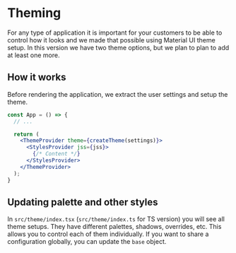 # Theming

For any type of application it is important for your customers to be able to control how it looks and we made that possible using Material UI theme setup. In this version we have two theme options, but we plan to plan to add at least one more.

## How it works

Before rendering the application, we extract the user settings and setup the theme.

```jsx
const App = () => {
  // ...

  return (
    <ThemeProvider theme={createTheme(settings)}>
      <StylesProvider jss={jss}>
        {/* Content */}
      </StylesProvider>
    </ThemeProvider>
  );
}
```

## Updating palette and other styles

In `src/theme/index.tsx` (`src/theme/index.ts` for TS version) you will see all theme setups. They have different palettes, shadows, overrides, etc. This allows you to control each of them individually. If you want to share a configuration globally, you can update the `base` object.
